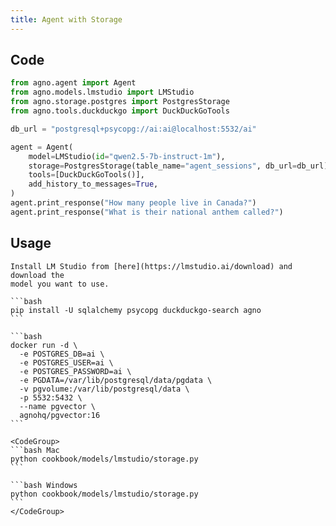 ```yaml
---
title: Agent with Storage
---
```


## Code

```python cookbook/models/lmstudio/storage.py
from agno.agent import Agent
from agno.models.lmstudio import LMStudio
from agno.storage.postgres import PostgresStorage
from agno.tools.duckduckgo import DuckDuckGoTools

db_url = "postgresql+psycopg://ai:ai@localhost:5532/ai"

agent = Agent(
    model=LMStudio(id="qwen2.5-7b-instruct-1m"),
    storage=PostgresStorage(table_name="agent_sessions", db_url=db_url),
    tools=[DuckDuckGoTools()],
    add_history_to_messages=True,
)
agent.print_response("How many people live in Canada?")
agent.print_response("What is their national anthem called?")
```

## Usage

<Steps>
  <Snippet file="create-venv-step.mdx" />

  <Step title="Install LM Studio">

    Install LM Studio from [here](https://lmstudio.ai/download) and download the
    model you want to use.

  </Step>

  <Step title="Install libraries">

    ```bash
    pip install -U sqlalchemy psycopg duckduckgo-search agno
    ```

  </Step>

  <Step title="Run PgVector">

    ```bash
    docker run -d \
      -e POSTGRES_DB=ai \
      -e POSTGRES_USER=ai \
      -e POSTGRES_PASSWORD=ai \
      -e PGDATA=/var/lib/postgresql/data/pgdata \
      -v pgvolume:/var/lib/postgresql/data \
      -p 5532:5432 \
      --name pgvector \
      agnohq/pgvector:16
    ```

  </Step>

  <Step title="Run Agent">

    <CodeGroup>
    ```bash Mac
    python cookbook/models/lmstudio/storage.py
    ```

    ```bash Windows
    python cookbook/models/lmstudio/storage.py
    ```
    </CodeGroup>

  </Step>
</Steps>
